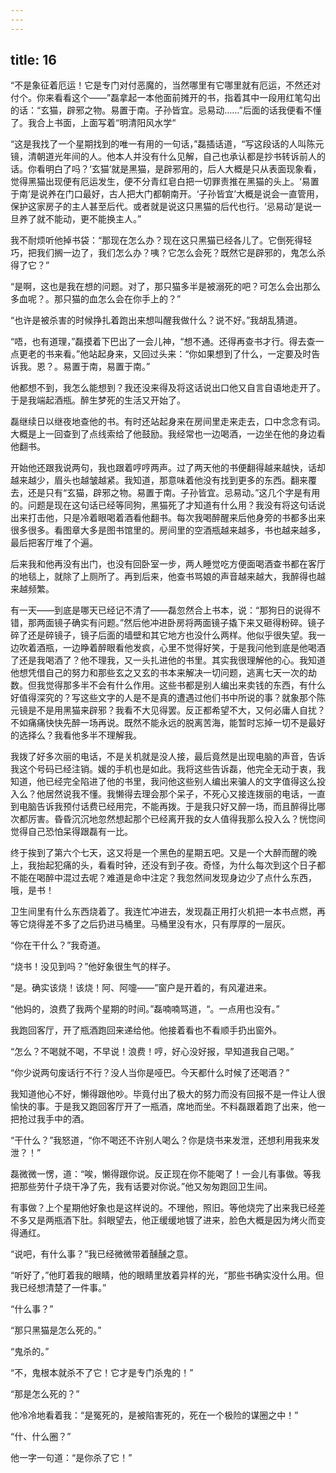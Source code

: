 ```yaml
---
---
---
```

title: 16
---



“不是象征着厄运！它是专门对付恶魔的，当然哪里有它哪里就有厄运，不然还对付个。你来看看这个——”磊拿起一本他面前摊开的书，指着其中一段用红笔勾出的话：“玄猫，辟邪之物。易置于南。子孙皆宜。忌易动……”后面的话我便看不懂了。我合上书面，上面写着“明清阳风水学“

“这是我找了一个星期找到的唯一有用的一句话，”磊插话道，“写这段话的人叫陈元镜，清朝道光年间的人。他本人并没有什么见解，自己也承认都是抄书转诉前人的话。你看明白了吗？‘玄猫’就是黑猫，是辟邪用的，后人大概是只从表面现象看，觉得黑猫出现便有厄运发生，便不分青红皂白把一切罪责推在黑猫的头上。‘易置于南’是说养在门口最好，古人把大门都朝南开。‘子孙皆宜’大概是说会一直管用，保护这家房子的主人甚至后代。或者就是说这只黑猫的后代也行。‘忌易动’是说一旦养了就不能动，更不能换主人。”

我不耐烦听他掉书袋：“那现在怎么办？现在这只黑猫已经各儿了。它倒死得轻巧，把我们搁一边了，我们怎么办？咦？它怎么会死？既然它是辟邪的，鬼怎么杀得了它？”

“是啊，这也是我在想的问题。对了，那只猫多半是被溺死的吧？可怎么会出那么多血呢？。那只猫的血怎么会在你手上的？”

“也许是被杀害的时候挣扎着跑出来想叫醒我做什么？说不好。”我胡乱猜道。

“唔，也有道理，”磊摸着下巴出了一会儿神，“想不通。还得再查书才行。得去查一点更老的书来看。”他站起身来，又回过头来：“你如果想到了什么，一定要及时告诉我。恩？。易置于南，易置于南。”

他都想不到，我怎么能想到？我还没来得及将这话说出口他又自言自语地走开了。于是我端起酒瓶。醉生梦死的生活又开始了。

磊继续日以继夜地查他的书。有时还站起身来在房间里走来走去，口中念念有词。大概是上一回查到了点线索给了他鼓励。我经常也一边喝酒，一边坐在他的身边看他翻书。

开始他还跟我说两句，我也跟着哼哼两声。过了两天他的书便翻得越来越快，话却越来越少，眉头也越皱越紧。我知道，那意味着他没有找到更多的东西。翻来覆去，还是只有“玄猫，辟邪之物。易置于南。子孙皆宜。忌易动。”这几个字是有用的。问题是现在这句话已经等同狗，黑猫死了才知道有什么用？我没有将这句话说出来打击他，只是冷着眼喝着酒看他翻书。每次我喝醉醒来后他身旁的书都多出来很多很多。看图章大多是图书馆里的。房间里的空酒瓶越来越多，书也越来越多，最后把客厅堆了个遍。

后来我和他再没有出门，也没有回卧室一步，两人睡觉吃方便面喝酒查书都在客厅的地毯上，就除了上厕所了。再到后来，他查书骂娘的声音越来越大，我醉得也越来越频繁。

有一天——到底是哪天已经记不清了——磊忽然合上书本，说：“那狗日的说得不错，那两面镜子确实有问题。”然后他冲进卧房将两面镜子撬下来又砸得粉碎。镜子碎了还是碎镜子，镜子后面的墙壁和其它地方也没什么两样。他似乎很失望。我一边吹着酒瓶，一边睁着醉眼看他发疯，心里不觉得好笑，于是我问他到底是他喝酒了还是我喝酒了？他不理我，又一头扎进他的书里。其实我很理解他的心。我知道他想凭借自己的努力和那些玄之又玄的书本来解决一切问题，逃离七天一次的劫数。但我觉得那多半不会有什么作用。这些书都是别人编出来卖钱的东西，有什么好值得深究的？写这些文字的人是不是真的遭遇过他们书中所说的事？就象那个陈元镜是不是用黑猫来辟邪？我看不大见得罢。反正都希望不大，又何必庸人自扰？不如痛痛快快先醉一场再说。既然不能永远的脱离苦海，能暂时忘掉一切不是最好的选择么？我看他多半不理解我。

我拨了好多次丽的电话，不是关机就是没人接，最后竟然是出现电脑的声音，告诉我这个号码已经注销。媛的手机也是如此。我将这些告诉磊，他完全无动于衷，我知道，他已经完全陷进了他的书里，我问他这些别人编出来骗人的文字值得这么投入么？他居然说我不懂。我懒得去理会那个呆子，不死心又接连拨丽的电话，一直到电脑告诉我预付话费已经用完，不能再拨。于是我只好又醉一场，而且醉得比哪次都厉害。昏昏沉沉地忽然想起那个已经离开我的女人值得我那么投入么？恍惚间觉得自己恐怕呆得跟磊有一比。

终于挨到了第六个七天，这又将是一个黑色的星期五吧。又是一个大醉而醒的晚上，我抬起犯痛的头，看看时钟，还没有到子夜。奇怪，为什么每次到这个日子都不能在喝醉中混过去呢？难道是命中注定？我忽然间发现身边少了点什么东西，哦，是书！

卫生间里有什么东西烧着了。我连忙冲进去，发现磊正用打火机把一本书点燃，再等它烧得差不多了之后扔进马桶里。马桶里没有水，只有厚厚的一层灰。

“你在干什么？”我奇道。

“烧书！没见到吗？”他好象很生气的样子。

“是。确实该烧！该烧！阿、阿嚏——”窗户是开着的，有风灌进来。

“他妈的，浪费了我两个星期的时间。”磊喃喃骂道，“。一点用也没有。”

我跑回客厅，开了瓶酒跑回来递给他。他接着看也不看顺手扔出窗外。

“怎么？不喝就不喝，不早说！浪费！哼，好心没好报，早知道我自己喝。”

“你少说两句废话行不行？没人当你是哑巴。今天都什么时候了还喝酒？”

我知道他心不好，懒得跟他吵。毕竟付出了极大的努力而没有回报不是一件让人很愉快的事。于是我又跑回客厅开了一瓶酒，席地而坐。不料磊跟着跑了出来，他一把抢过我手中的酒。

“干什么？”我怒道，“你不喝还不许别人喝么？你是烧书来发泄，还想利用我来发泄？！”

磊微微一愣，道：“唉，懒得跟你说。反正现在你不能喝了！一会儿有事做。等我把那些劳什子烧干净了先，我有话要对你说。”他又匆匆跑回卫生间。

有事做？上个星期他好象也是这样说的。不理他，照旧。等他烧完了出来我已经差不多又是两瓶酒下肚。斜眼望去，他正缓缓地镀了进来，脸色大概是因为烤火而变得通红。

“说吧，有什么事？”我已经微微带着醺醺之意。

“听好了，”他盯着我的眼睛，他的眼睛里放着异样的光，“那些书确实没什么用。但我已经想清楚了一件事。”

“什么事？”

“那只黑猫是怎么死的。”

“鬼杀的。”

“不，鬼根本就杀不了它！它才是专门杀鬼的！”

“那是怎么死的？”

他冷冷地看着我：“是冤死的，是被陷害死的，死在一个极险的谋圈之中！”

“什、什么圈？”

他一字一句道：“是你杀了它！”